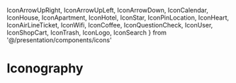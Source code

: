   IconArrowUpRight,
  IconArrowUpLeft,
  IconArrowDown,
  IconCalendar,
  IconHouse,
  IconApartment,
  IconHotel,
  IconStar,
  IconPinLocation,
  IconHeart,
  IconAirLineTicket,
  IconWifi,
  IconCoffee,
  IconQuestionCheck,
  IconUser,
  IconShopCart,
  IconTrash,
  IconLogo,
  IconSearch
} from '@/presentation/components/icons'

<Meta title="Icons/Iconography"/>

# Iconography

<IconGallery>
  <IconItem name="Logo">
    <IconLogo/>
  </IconItem>

  <IconItem name="ArrowUpRight">
    <IconArrowUpRight color="black"/>
  </IconItem>

  <IconItem name="ArrowUpLeft">
    <IconArrowUpLeft color="black"/>
  </IconItem>

  <IconItem name="ArrowDown">
    <IconArrowDown color="black"/>
  </IconItem>

  <IconItem name="Calendar">
    <IconCalendar color="black"/>
  </IconItem>

  <IconItem name="House">
    <IconHouse color="black"/>
  </IconItem>

  <IconItem name="Apartment">
    <IconApartment color="black"/>
  </IconItem>

  <IconItem name="Hotel">
    <IconHotel color="black"/>
  </IconItem>

  <IconItem name="Star">
    <IconStar color="orange"/>
  </IconItem>

  <IconItem name="Pin Location">
    <IconPinLocation color="black"/>
  </IconItem>

  <IconItem name="Heart">
    <IconHeart color="black"/>
  </IconItem>

  <IconItem name="AirLine Ticket">
    <IconAirLineTicket color="black"/>
  </IconItem>

  <IconItem name="Wifi">
    <IconWifi color="black"/>
  </IconItem>

  <IconItem name="Coffee">
    <IconCoffee color="black"/>
  </IconItem>

  <IconItem name="QuestionCheck">
    <IconQuestionCheck color="black"/>
  </IconItem>

  <IconItem name="User">
    <IconUser color="black"/>
  </IconItem>

  <IconItem name="ShopCart">
    <IconShopCart color="black"/>
  </IconItem>

  <IconItem name="Trash">
    <IconTrash color="black"/>
  </IconItem>

  <IconItem name="Search">
    <IconSearch color="black"/>
  </IconItem>
</IconGallery>
